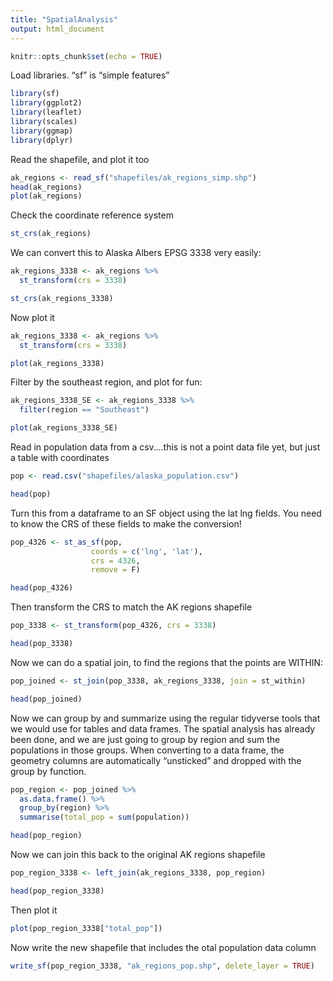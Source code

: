 ```yaml
---
title: "SpatialAnalysis"
output: html_document
---
```


```r
knitr::opts_chunk$set(echo = TRUE)
```

Load libraries. "sf" is "simple features"

```r
library(sf)
library(ggplot2)
library(leaflet)
library(scales)
library(ggmap)
library(dplyr)
```
Read the shapefile, and plot it too

```r
ak_regions <- read_sf("shapefiles/ak_regions_simp.shp")
head(ak_regions)
plot(ak_regions)
```

Check the coordinate reference system

```r
st_crs(ak_regions)
```

We can convert this to Alaska Albers EPSG 3338 very easily:

```r
ak_regions_3338 <- ak_regions %>%
  st_transform(crs = 3338)

st_crs(ak_regions_3338)
```
Now plot it

```r
ak_regions_3338 <- ak_regions %>%
  st_transform(crs = 3338)

plot(ak_regions_3338)
```
Filter by the southeast region, and plot for fun:

```r
ak_regions_3338_SE <- ak_regions_3338 %>%
  filter(region == "Southeast")

plot(ak_regions_3338_SE)
```

Read in population data from a csv....this is not a point data file yet, but just a table with coordinates

```r
pop <- read.csv("shapefiles/alaska_population.csv")

head(pop)
```

Turn this from a dataframe to an SF object using the lat lng fields. You need to know the CRS of these fields to make the conversion!

```r
pop_4326 <- st_as_sf(pop, 
                  coords = c('lng', 'lat'),
                  crs = 4326,
                  remove = F)

head(pop_4326)
```

Then transform the CRS to match the AK regions shapefile

```r
pop_3338 <- st_transform(pop_4326, crs = 3338)

head(pop_3338)
```

Now we can do a spatial join, to find the regions that the points are WITHIN:

```r
pop_joined <- st_join(pop_3338, ak_regions_3338, join = st_within)

head(pop_joined)
```

Now we can group by and summarize using the regular tidyverse tools that we would use for tables and data frames. The spatial analysis has already been done, and we are just going to group by region and sum the populations in those groups. When converting to a data frame, the geometry columns are automatically "unsticked" and dropped with the group by function.

```r
pop_region <- pop_joined %>% 
  as.data.frame() %>% 
  group_by(region) %>% 
  summarise(total_pop = sum(population))

head(pop_region)
```

Now we can join this back to the original AK regions shapefile

```r
pop_region_3338 <- left_join(ak_regions_3338, pop_region)

head(pop_region_3338)
```

Then plot it

```r
plot(pop_region_3338["total_pop"])
```

Now write the new shapefile that includes the otal population data column
```r
write_sf(pop_region_3338, "ak_regions_pop.shp", delete_layer = TRUE)
```

